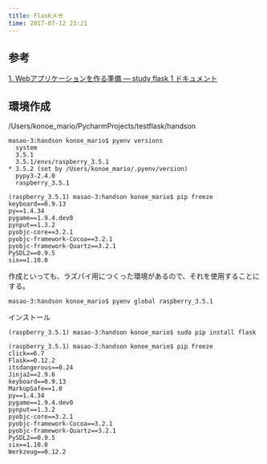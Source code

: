 ```yaml
---
title: Flaskメモ
time: 2017-07-12 23:21
---
```


## 参考

[1. Webアプリケーションを作る準備 — study flask 1 ドキュメント](http://study-flask.readthedocs.io/ja/latest/01.html)

## 環境作成

/Users/konoe\_mario/PycharmProjects/testflask/handson

```
masao-3:handson konoe_mario$ pyenv versions
  system
  3.5.1
  3.5.1/envs/raspberry_3.5.1
* 3.5.2 (set by /Users/konoe_mario/.pyenv/version)
  pypy3-2.4.0
  raspberry_3.5.1
```

```
(raspberry_3.5.1) masao-3:handson konoe_mario$ pip freeze
keyboard==0.9.13
py==1.4.34
pygame==1.9.4.dev0
pynput==1.3.2
pyobjc-core==3.2.1
pyobjc-framework-Cocoa==3.2.1
pyobjc-framework-Quartz==3.2.1
PySDL2==0.9.5
six==1.10.0
```

作成といっても、ラズパイ用につくった環境があるので、それを使用することにする。

```
masao-3:handson konoe_mario$ pyenv global raspberry_3.5.1
```

インストール

```
(raspberry_3.5.1) masao-3:handson konoe_mario$ sudo pip install flask
```

```
(raspberry_3.5.1) masao-3:handson konoe_mario$ pip freeze
click==6.7
Flask==0.12.2
itsdangerous==0.24
Jinja2==2.9.6
keyboard==0.9.13
MarkupSafe==1.0
py==1.4.34
pygame==1.9.4.dev0
pynput==1.3.2
pyobjc-core==3.2.1
pyobjc-framework-Cocoa==3.2.1
pyobjc-framework-Quartz==3.2.1
PySDL2==0.9.5
six==1.10.0
Werkzeug==0.12.2
```
